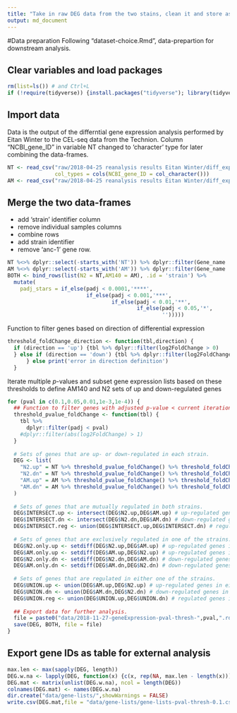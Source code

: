 ---
title: "Take in raw DEG data from the two stains, clean it and store as an object for downstream analysis."
output: md_document
---
#Data preparation
Following "dataset-choice.Rmd", data-prepartion for downstream analysis.

## Clear variables and load packages
```{r}
rm(list=ls()) # and Ctrl+L
if (!require(tidyverse)) {install.packages("tidyverse"); library(tidyverse)}
```

## Import data
Data is the output of the differntial gene expression analysis performed by Eitan Winter to the CEL-seq data from the Technion.
Column "NCBI_gene_ID" in variable NT changed to 'character' type for later combining the data-frames.
```{r}
NT <- read_csv("raw/2018-04-25 reanalysis results Eitan Winter/diff_exp_WT_anc1/WT.EV_WT.anc1_results.csv",
               col_types = cols(NCBI_gene_ID = col_character()))
AM <- read_csv("raw/2018-04-25 reanalysis results Eitan Winter/diff_exp_AM_anc1/AM.EV_AM.anc1_results.csv")
```

## Merge the two data-frames
* add 'strain' identifier column
* remove individual samples columns
* combine rows
* add strain identifier
* remove 'anc-1' gene row.
```{r}
NT %<>% dplyr::select(-starts_with('NT')) %>% dplyr::filter(Gene_name != "anc-1")
AM %<>% dplyr::select(-starts_with('AM')) %>% dplyr::filter(Gene_name != "anc-1")
BOTH <- bind_rows(list(N2 = NT,AM140 = AM), .id = 'strain') %>%
  mutate(
    padj_stars = if_else(padj < 0.0001,'****',
                         if_else(padj < 0.001,'***',
                                 if_else(padj < 0.01,'**',
                                         if_else(padj < 0.05,'*',
                                                 '')))))

```

Function to filter genes based on direction of differential expression
```{r}
threshold_foldChange_direction <- function(tbl,direction) {
  if (direction == 'up') {tbl %>% dplyr::filter(log2FoldChange > 0)
  } else if (direction == 'down') {tbl %>% dplyr::filter(log2FoldChange < 0)
      } else print('error in direction definition')
  }
```


Iterate multiple *p*-values and subset gene expression lists based on these thresholds to define AM140 and N2 sets of up and down-regulated genes
```{r}
for (pval in c(0.1,0.05,0.01,1e-3,1e-4)) {
  ## Function to filter genes with adjusted p-value < current iteration value
  threshold_pvalue_foldChange <- function(tbl) {
    tbl %>% 
      dplyr::filter(padj < pval)
    #dplyr::filter(abs(log2FoldChange) > 1)
  }
  
  # Sets of genes that are up- or down-regulated in each strain.
  DEG <- list(
    "N2.up" = NT %>% threshold_pvalue_foldChange() %>% threshold_foldChange_direction('up') %>% .$'Gene_stable_ID',
    "N2.dn" = NT %>% threshold_pvalue_foldChange() %>% threshold_foldChange_direction('down') %>% .$'Gene_stable_ID',
    "AM.up" = AM %>% threshold_pvalue_foldChange() %>% threshold_foldChange_direction('up') %>% .$'Gene_stable_ID',
    "AM.dn" = AM %>% threshold_pvalue_foldChange() %>% threshold_foldChange_direction('down') %>% .$'Gene_stable_ID'
  )
  
  # Sets of genes that are mutually regulated in both strains.
  DEG$INTERSECT.up <- intersect(DEG$N2.up,DEG$AM.up) # up-regulated genes in both N2 and AM140
  DEG$INTERSECT.dn <- intersect(DEG$N2.dn,DEG$AM.dn) # down-regulated genes in both N2 and AM140
  DEG$INTERSECT.reg <- union(DEG$INTERSECT.up,DEG$INTERSECT.dn) # regulated genes in both of the strains
  
  # Sets of genes that are exclusively regulated in one of the strains.
  DEG$N2.only.up <- setdiff(DEG$N2.up,DEG$AM.up) # up-regulated genes in N2 only
  DEG$AM.only.up <- setdiff(DEG$AM.up,DEG$N2.up) # up-regulated genes in AM140 only
  DEG$N2.only.dn <- setdiff(DEG$N2.dn,DEG$AM.dn) # down-regulated genes in N2 only
  DEG$AM.only.dn <- setdiff(DEG$AM.dn,DEG$N2.dn) # down-regulated genes in AM140 only
  
  # Sets of genes that are regulated in either one of the strains.
  DEG$UNION.up <- union(DEG$AM.up,DEG$N2.up) # up-regulated genes in either of the strains
  DEG$UNION.dn <- union(DEG$AM.dn,DEG$N2.dn) # down-regulated genes in either of the strains
  DEG$UNION.reg <- union(DEG$UNION.up,DEG$UNION.dn) # regulated genes in either of the strains
  
  ## Export data for further analysis.
  file = paste0("data/2018-11-27-geneExpression-pval-thresh-",pval,".rdata")
  save(DEG, BOTH, file = file)
}
```


## Export gene IDs as table for external analysis
```{r}
max.len <- max(sapply(DEG, length))
DEG.w.na <- lapply(DEG, function(x) {c(x, rep(NA, max.len - length(x)))})
DEG.mat <- matrix(unlist(DEG.w.na), ncol = length(DEG))
colnames(DEG.mat) <- names(DEG.w.na)
dir.create("data/gene-lists/",showWarnings = FALSE)
write.csv(DEG.mat,file = "data/gene-lists/gene-lists-pval-thresh-0.1.csv")
```